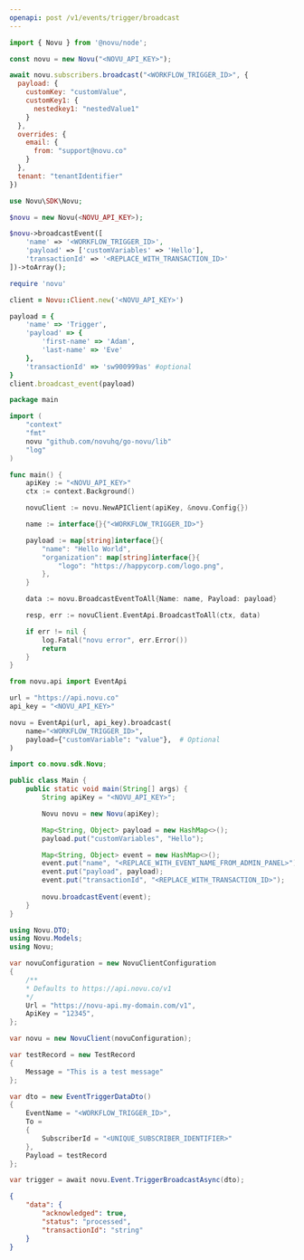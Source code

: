 ```yaml
---
openapi: post /v1/events/trigger/broadcast
---
```


<Snippet file="apikey-warning.mdx" />

<RequestExample>

```javascript Node.js
import { Novu } from '@novu/node';

const novu = new Novu("<NOVU_API_KEY>");

await novu.subscribers.broadcast("<WORKFLOW_TRIGGER_ID>", {
  payload: {
    customKey: "customValue",
    customKey1: {
      nestedkey1: "nestedValue1"
    }
  },
  overrides: {
    email: {
      from: "support@novu.co"
    }
  },
  tenant: "tenantIdentifier"
})
```

```php PHP
use Novu\SDK\Novu;

$novu = new Novu(<NOVU_API_KEY>);

$novu->broadcastEvent([
    'name' => '<WORKFLOW_TRIGGER_ID>',
    'payload' => ['customVariables' => 'Hello'],
    'transactionId' => '<REPLACE_WITH_TRANSACTION_ID>'
])->toArray();
```

```ruby Ruby
require 'novu'

client = Novu::Client.new('<NOVU_API_KEY>')

payload = {
    'name' => 'Trigger',
    'payload' => {
        'first-name' => 'Adam',
        'last-name' => 'Eve'
    },
    'transactionId' => 'sw900999as' #optional
}
client.broadcast_event(payload)
```

```go Go
package main

import (
	"context"
	"fmt"
	novu "github.com/novuhq/go-novu/lib"
	"log"
)

func main() {
	apiKey := "<NOVU_API_KEY>"
	ctx := context.Background()

	novuClient := novu.NewAPIClient(apiKey, &novu.Config{})

    name := interface{}{"<WORKFLOW_TRIGGER_ID>"}

	payload := map[string]interface{}{
		"name": "Hello World",
		"organization": map[string]interface{}{
			"logo": "https://happycorp.com/logo.png",
		},
	}

    data := novu.BroadcastEventToAll{Name: name, Payload: payload}

	resp, err := novuClient.EventApi.BroadcastToAll(ctx, data)

	if err != nil {
		log.Fatal("novu error", err.Error())
		return
	}
}
```

```python Python
from novu.api import EventApi

url = "https://api.novu.co"
api_key = "<NOVU_API_KEY>"

novu = EventApi(url, api_key).broadcast(
    name="<WORKFLOW_TRIGGER_ID>",
    payload={"customVariable": "value"},  # Optional
)
```

```java Java
import co.novu.sdk.Novu;

public class Main {
    public static void main(String[] args) {
        String apiKey = "<NOVU_API_KEY>";

        Novu novu = new Novu(apiKey);

        Map<String, Object> payload = new HashMap<>();
        payload.put("customVariables", "Hello");

        Map<String, Object> event = new HashMap<>();
        event.put("name", "<REPLACE_WITH_EVENT_NAME_FROM_ADMIN_PANEL>");
        event.put("payload", payload);
        event.put("transactionId", "<REPLACE_WITH_TRANSACTION_ID>");
      
        novu.broadcastEvent(event);
    }
}


```

```csharp .NET
using Novu.DTO;
using Novu.Models;
using Novu;

var novuConfiguration = new NovuClientConfiguration
{
    /** 
    * Defaults to https://api.novu.co/v1 
    */
    Url = "https://novu-api.my-domain.com/v1", 
    ApiKey = "12345",
};

var novu = new NovuClient(novuConfiguration);

var testRecord = new TestRecord
{
    Message = "This is a test message"
};

var dto = new EventTriggerDataDto()
{
    EventName = "<WORKFLOW_TRIGGER_ID>",
    To =
    {
        SubscriberId = "<UNIQUE_SUBSCRIBER_IDENTIFIER>"
    },
    Payload = testRecord
};

var trigger = await novu.Event.TriggerBroadcastAsync(dto);
```

</RequestExample>

<ResponseExample>

```json Response
{
    "data": {
        "acknowledged": true,
        "status": "processed",
        "transactionId": "string"
    }
}
```

</ResponseExample>
